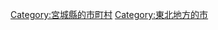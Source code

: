 {{Commonscat|Osaki, Miyagi‎}}
{{Catmore}}

{{DEFAULTSORT:Osaki-shi}}
[[Category:宮城縣的市町村|Category:宮城縣的市町村]]
[[Category:東北地方的市|Category:東北地方的市]]